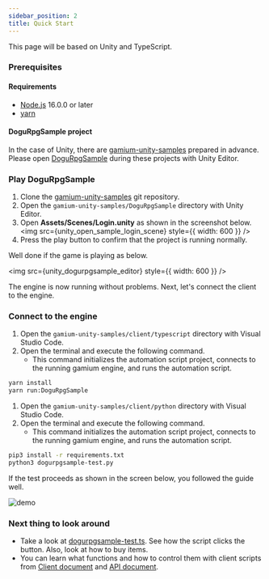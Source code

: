 ```yaml
---
sidebar_position: 2
title: Quick Start
---
```



This page will be based on Unity and TypeScript.

### Prerequisites

#### Requirements

- [Node.js](https://nodejs.org) 16.0.0 or later
- [yarn](https://yarnpkg.com/)

#### DoguRpgSample project

In the case of Unity, there are [
gamium-unity-samples](https://github.com/dogu-team/gamium-unity-samples) prepared in advance. Please open [DoguRpgSample](https://github.com/dogu-team/gamium-unity-samples/tree/main/DoguRpgSample) during these projects
with Unity Editor.

### Play DoguRpgSample

1. Clone the [gamium-unity-samples](https://github.com/dogu-team/gamium-unity-samples) git repository.
2. Open the `gamium-unity-samples/DoguRpgSample` directory with Unity Editor.
3. Open **Assets/Scenes/Login.unity** as shown in the screenshot below.
   <img src={unity_open_sample_login_scene} style={{ width: 600 }} />
4. Press the play button to confirm that the project is running normally.

Well done if the game is playing as below.

<img src={unity_dogurpgsample_editor} style={{ width: 600 }} />

The engine is now running without problems. Next, let's connect the client to the engine.

### Connect to the engine

<Tabs groupId="language" defaultValue="ts">
<TabItem value="ts" label="TypeScript" default>

1. Open the `gamium-unity-samples/client/typescript` directory with Visual Studio Code.
2. Open the terminal and execute the following command.
   - This command initializes the automation script project, connects to the running gamium engine, and runs the automation script.

```bash
yarn install
yarn run:DoguRpgSample
```

</TabItem>
<TabItem value="py" label="Python" default>

1. Open the `gamium-unity-samples/client/python` directory with Visual Studio Code.
2. Open the terminal and execute the following command.
   - This command initializes the automation script project, connects to the running gamium engine, and runs the automation script.

```bash
pip3 install -r requirements.txt
python3 dogurpgsample-test.py
```

</TabItem>
</Tabs>

If the test proceeds as shown in the screen below, you followed the guide well.

![demo](https://s3.ap-northeast-2.amazonaws.com/public.dogutech.io/dogu/gamium/gamium-dogurpgsample_demo.gif)

### Next thing to look around

- Take a look at [dogurpgsample-test.ts](https://github.com/dogu-team/gamium-unity-samples/blob/main/client/typescript/test/dogurpgsample-test.ts). See how the script clicks the button. Also, look at how to buy items.
- You can learn what functions and how to control them with client scripts from [Client document](../client/write-testscript) and [API document](/api/api-reference).
